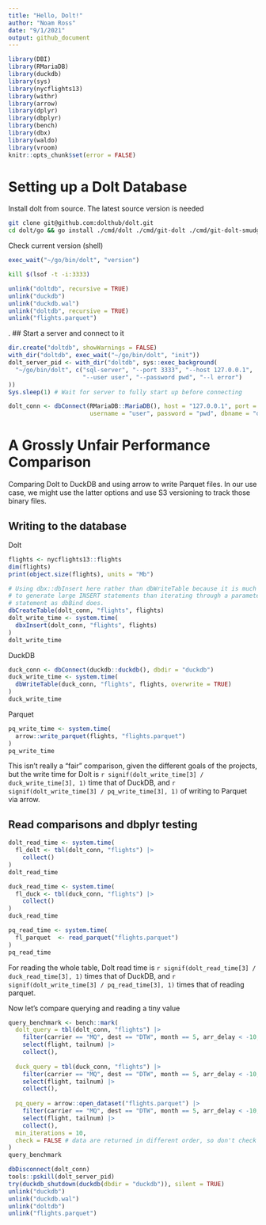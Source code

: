 ```yaml
---
title: "Hello, Dolt!"
author: "Noam Ross"
date: "9/1/2021"
output: github_document
---
```


```r
library(DBI)
library(RMariaDB)
library(duckdb)
library(sys)
library(nycflights13)
library(withr)
library(arrow)
library(dplyr)
library(dbplyr)
library(bench)
library(dbx)
library(waldo)
library(vroom)
knitr::opts_chunk$set(error = FALSE)
```

# Setting up a Dolt Database

Install dolt from source. The latest source version is needed

```bash
git clone git@github.com:dolthub/dolt.git
cd dolt/go && go install ./cmd/dolt ./cmd/git-dolt ./cmd/git-dolt-smudge
```
Check current version (shell)

```r
exec_wait("~/go/bin/dolt", "version")
```

<!-- Kill stuff from previous runs -->

```bash
kill $(lsof -t -i:3333)
```

```r
unlink("doltdb", recursive = TRUE)
unlink("duckdb")
unlink("duckdb.wal")
unlink("doltdb", recursive = TRUE)
unlink("flights.parquet")
```

.
## Start a server and connect to it

```r
dir.create("doltdb", showWarnings = FALSE)
with_dir("doltdb", exec_wait("~/go/bin/dolt", "init"))
dolt_server_pid <- with_dir("doltdb", sys::exec_background(
  "~/go/bin/dolt", c("sql-server", "--port 3333", "--host 127.0.0.1",
                     "--user user", "--password pwd", "--l error")
))
Sys.sleep(1) # Wait for server to fully start up before connecting
```

```r
dolt_conn <- dbConnect(RMariaDB::MariaDB(), host = "127.0.0.1", port = 3333,
                       username = "user", password = "pwd", dbname = "doltdb")
```

# A Grossly Unfair Performance Comparison

Comparing Dolt to DuckDB and using arrow to write Parquet files. In our use case,
we might use the latter options and use S3 versioning to track those binary files. 

## Writing to the database

Dolt

```r
flights <- nycflights13::flights
dim(flights)
print(object.size(flights), units = "Mb")

# Using dbx::dbInsert here rather than dbWriteTable because it is much faster
# to generate large INSERT statements than iterating through a parameterized
# statement as dbBind does.
dbCreateTable(dolt_conn, "flights", flights)
dolt_write_time <- system.time(
  dbxInsert(dolt_conn, "flights", flights)
)
dolt_write_time
```

DuckDB

```r
duck_conn <- dbConnect(duckdb::duckdb(), dbdir = "duckdb")
duck_write_time <- system.time(
  dbWriteTable(duck_conn, "flights", flights, overwrite = TRUE)
)
duck_write_time
```

Parquet

```r
pq_write_time <- system.time(
  arrow::write_parquet(flights, "flights.parquet")
)
pq_write_time
```

This isn't really a "fair" comparison, given the different goals of
the projects, but the write time for Dolt is `r signif(dolt_write_time[3] / duck_write_time[3], 1)`
time that of DuckDB, and `r signif(dolt_write_time[3] / pq_write_time[3], 1)` of
writing to Parquet via arrow.  

## Read comparisons and dbplyr testing

```r
dolt_read_time <- system.time(
  fl_dolt <- tbl(dolt_conn, "flights") |> 
    collect()
)
dolt_read_time
```

```r
duck_read_time <- system.time(
  fl_duck <- tbl(duck_conn, "flights") |> 
    collect()
)
duck_read_time
```

```r
pq_read_time <- system.time(
  fl_parquet  <- read_parquet("flights.parquet")
)
pq_read_time
```

For reading the whole table, Dolt read time is `r signif(dolt_read_time[3] / duck_read_time[3], 1)`
times that of DuckDB, and `r signif(dolt_write_time[3] / pq_read_time[3], 1)` times
that of reading parquet.

Now let's compare querying and reading a tiny value

```r
query_benchmark <- bench::mark(
  dolt_query = tbl(dolt_conn, "flights") |> 
    filter(carrier == "MQ", dest == "DTW", month == 5, arr_delay < -10, day == 30 ) |> 
    select(flight, tailnum) |> 
    collect(),
  
  duck_query = tbl(duck_conn, "flights") |> 
    filter(carrier == "MQ", dest == "DTW", month == 5, arr_delay < -10, day == 30 ) |> 
    select(flight, tailnum) |> 
    collect(),
  
  pq_query = arrow::open_dataset("flights.parquet") |> 
    filter(carrier == "MQ", dest == "DTW", month == 5, arr_delay < -10, day == 30 ) |> 
    select(flight, tailnum) |> 
    collect(),
  min_iterations = 10,
  check = FALSE # data are returned in different order, so don't check they are identical
)
query_benchmark
```

<!-- Wrap up -->
```r
dbDisconnect(dolt_conn)
tools::pskill(dolt_server_pid)
try(duckdb_shutdown(duckdb(dbdir = "duckdb")), silent = TRUE)
unlink("duckdb")
unlink("duckdb.wal")
unlink("doltdb")
unlink("flights.parquet")
```

